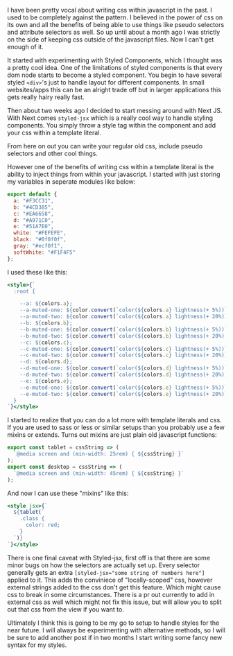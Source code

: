 I have been pretty vocal about writing css within javascript in the past. I used to be completely against 
the pattern. I believed in the power of css on its own and all the benefits of being able to use things like 
pseudo selectors and attribute selectors as well. So up until about a month ago I was strictly on the side of 
keeping css outside of the javascript files. Now I can't get enough of it.

It started with experimenting with Styled Components, which I thought was a pretty cool idea. One of the limitations 
of styled components is that every dom node starts to become a styled component. You begin to have several styled 
`<div>`'s just to handle layout for different components. In small websites/apps this can be an alright trade off but 
in larger applications this gets really hairy really fast.

Then about two weeks ago I decided to start messing around with Next JS. With Next comes `styled-jsx` which is a really 
cool way to handle styling components. You simply throw a style tag within the component and add your css within a 
template literal.

From here on out you can write your regular old css, include pseudo selectors and other cool things.

However one of the benefits of writing css within a template literal is the ability to inject things from within 
your javascript. I started with just storing my variables in seperate modules like below:

```js
export default {
  a: "#F3CC31",
  b: "#4CD385",
  c: "#EA6658",
  d: "#A971C0",
  e: "#51A7E0",
  white: "#FEFEFE",
  black: "#0f0f0f",
  gray: "#ecf0f1",
  softWhite: "#F1F4F5"
};
```

I used these like this:


```jsx
<style>{`
  :root {

    --a: ${colors.a};
    --a-muted-one: ${color.convert(`color(${colors.a} lightness(+ 5%))`)};
    --a-muted-two: ${color.convert(`color(${colors.a} lightness(+ 20%))`)};
    --b: ${colors.b};
    --b-muted-one: ${color.convert(`color(${colors.b} lightness(+ 5%))`)};
    --b-muted-two: ${color.convert(`color(${colors.b} lightness(+ 20%))`)};
    --c: ${colors.c};
    --c-muted-one: ${color.convert(`color(${colors.c} lightness(+ 5%))`)};
    --c-muted-two: ${color.convert(`color(${colors.c} lightness(+ 20%))`)};
    --d: ${colors.d};
    --d-muted-one: ${color.convert(`color(${colors.d} lightness(+ 5%))`)};
    --d-muted-two: ${color.convert(`color(${colors.d} lightness(+ 20%))`)};
    --e: ${colors.e};
    --e-muted-one: ${color.convert(`color(${colors.e} lightness(+ 5%))`)};
    --e-muted-two: ${color.convert(`color(${colors.e} lightness(+ 20%))`)};
  }
`}</style>
```

I started to realize that you can do a lot more with template literals and css. If you are used to sass or less or 
similar setups than you probably use a few mixins or extends. Turns out mixins are just plain old javascript functions:

```js
export const tablet = cssString => (
  `@media screen and (min-width: 25rem) { ${cssString} }`
);
export const desktop = cssString => (
  `@media screen and (min-width: 45rem) { ${cssString} }`
);
```

And now I can use these "mixins" like this:

```jsx
<style jsx>{`
  ${tablet(`
    .class {
      color: red;
    }
  `)}
`}</style>
```

There is one final caveat with Styled-jsx, first off is that there are some minor bugs on how the selectors are actually
set up. Every selector generally gets an extra `[styled-jsx="some string of numbers here"]` applied to it. This 
adds the conviniece of "locally-scoped" css, however external strings added to the css don't get this feature.
Which might cause css to break in some circumstances. There is a pr out currently to add in external css as well 
which might not fix this issue, but will allow you to split out that css from the view if you want to.

Ultimately I think this is going to be my go to setup to handle styles for the near future. I will always be 
experimenting with alternative methods, so I will be sure to add another post if in two months I start writing some 
fancy new syntax for my styles.